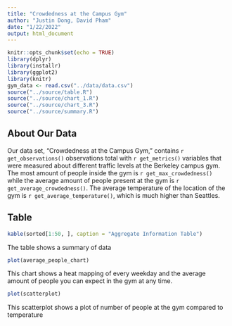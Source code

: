 ```yaml
---
title: "Crowdedness at the Campus Gym"
author: "Justin Dong, David Pham"
date: "1/22/2022"
output: html_document
---
```


```r
knitr::opts_chunk$set(echo = TRUE)
library(dplyr)
library(installr)
library(ggplot2)
library(knitr)
gym_data <- read.csv("../data/data.csv")
source("../source/table.R")
source("../source/chart_1.R")
source("../source/chart_3.R")
source("../source/summary.R")
```

## About Our Data
Our data set, "Crowdedness at the Campus Gym," contains `r get_observations()` observations total with `r get_metrics()` variables that were measured about different traffic levels at the Berkeley campus gym. The most amount of people inside the gym is `r get_max_crowdedness()` while the average amount of people present at the gym is `r get_average_crowdedness()`. The average temperature of the location of the gym is `r get_average_temperature()`, which is much higher than Seattles. 

## Table
```r
kable(sorted[1:50, ], caption = "Aggregate Information Table")
```

The table shows a summary of data 

```r
plot(average_people_chart)
```

This chart shows a heat mapping of every weekday and the average amount of people you can expect in the gym at any time. 

```r
plot(scatterplot)
```

This scatterplot shows a plot of number of people at the gym compared to temperature
